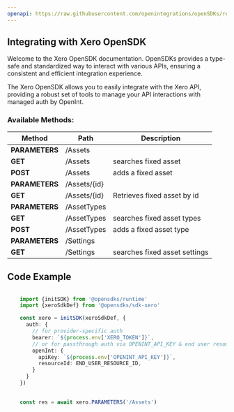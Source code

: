 ```yaml
---
openapi: https://raw.githubusercontent.com/openintegrations/openSDKs/refs/heads/main/sdks/sdk-xero/xero_assets.oas.json
---
```


## Integrating with Xero OpenSDK 

Welcome to the Xero OpenSDK documentation. OpenSDKs provides a type-safe and standardized way to interact with various APIs, ensuring a consistent and efficient integration experience.

The Xero OpenSDK allows you to easily integrate with the Xero API, providing a robust set of tools to manage your API interactions with managed auth by OpenInt. 

### Available Methods:

| Method | Path | Description |
|--------|------|-------------|
| **PARAMETERS** | /Assets | 
| **GET** | /Assets | searches fixed asset
| **POST** | /Assets | adds a fixed asset
| **PARAMETERS** | /Assets/{id} | 
| **GET** | /Assets/{id} | Retrieves fixed asset by id
| **PARAMETERS** | /AssetTypes | 
| **GET** | /AssetTypes | searches fixed asset types
| **POST** | /AssetTypes | adds a fixed asset type
| **PARAMETERS** | /Settings | 
| **GET** | /Settings | searches fixed asset settings


## Code Example

```typescript

    import {initSDK} from '@opensdks/runtime'
    import {xeroSdkDef} from '@opensdks/sdk-xero'

    const xero = initSDK(xeroSdkDef, {
      auth: {
        // for provider-specific auth
        bearer: `${process.env['XERO_TOKEN']}`,
        // or for passthrough auth via OPENINT_API_KEY & end user resourceId
        openInt: {
          apiKey: `${process.env['OPENINT_API_KEY']}`,
          resourceId: END_USER_RESOURCE_ID,
        }
      }
    })

    
    const res = await xero.PARAMETERS('/Assets')
```
